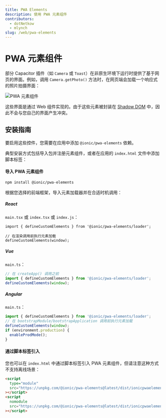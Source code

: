 ```yaml
---
title: PWA Elements
description: 使用 PWA 元素组件
contributors:
  - dotNetkow
  - mlynch
slug: /web/pwa-elements
---
```


# PWA 元素组件

部分 Capacitor 插件（如 `Camera` 或 `Toast`）在非原生环境下运行时提供了基于网页的界面。例如，调用 `Camera.getPhoto()` 方法时，在网页端会加载一个响应式的照片拍摄界面：

![PWA 元素组件](/img/v5/docs/pwa-elements.png)

这些界面是通过 Web 组件实现的。由于这些元素被封装在 [Shadow DOM](https://developer.mozilla.org/en-US/docs/Web/Web_Components/Using_shadow_DOM) 中，因此不会与您自己的界面产生冲突。

## 安装指南

要启用这些控件，您需要在应用中添加 `@ionic/pwa-elements` 依赖。

典型安装方式包括导入包并注册元素组件，或者在应用的 `index.html` 文件中添加脚本标签：

#### 导入 PWA 元素组件

```bash
npm install @ionic/pwa-elements
```

根据您选择的前端框架，导入元素加载器并在合适时机调用：

##### React

`main.tsx` 或 `index.tsx` 或 `index.js`：

```tsx
import { defineCustomElements } from '@ionic/pwa-elements/loader';

// 在渲染调用前执行元素加载
defineCustomElements(window);
```

##### Vue

`main.ts`：

```typescript
// 在 createApp() 调用之前
import { defineCustomElements } from '@ionic/pwa-elements/loader';
defineCustomElements(window);
```

##### Angular

`main.ts`：

```typescript
import { defineCustomElements } from '@ionic/pwa-elements/loader';
// 在 bootstrapModule/bootstrapApplication 调用前执行元素加载
defineCustomElements(window);
if (environment.production) {
  enableProdMode();
}
```

#### 通过脚本标签引入

您也可以在 `index.html` 中通过脚本标签引入 PWA 元素组件，但请注意这种方式不支持离线场景：

```html
<script
  type="module"
  src="https://unpkg.com/@ionic/pwa-elements@latest/dist/ionicpwaelements/ionicpwaelements.esm.js"
></script>
<script
  nomodule
  src="https://unpkg.com/@ionic/pwa-elements@latest/dist/ionicpwaelements/ionicpwaelements.js"
></script>
```